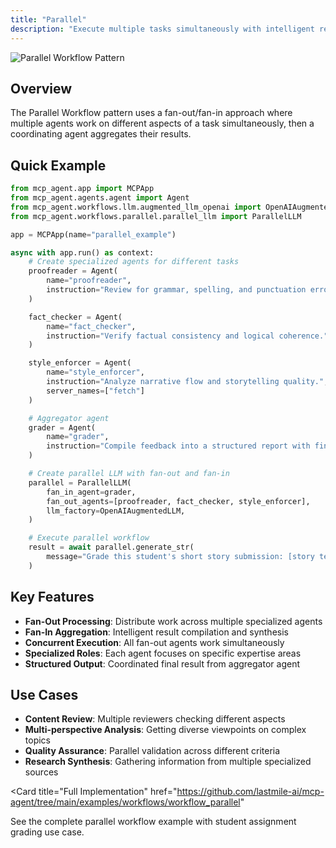 ```yaml
---
title: "Parallel"
description: "Execute multiple tasks simultaneously with intelligent result aggregation and conflict resolution."
---
```



![Parallel Workflow Pattern](/images/parallel-workflow.png)

## Overview

The Parallel Workflow pattern uses a fan-out/fan-in approach where multiple agents work on different aspects of a task simultaneously, then a coordinating agent aggregates their results.

## Quick Example

```python
from mcp_agent.app import MCPApp
from mcp_agent.agents.agent import Agent
from mcp_agent.workflows.llm.augmented_llm_openai import OpenAIAugmentedLLM
from mcp_agent.workflows.parallel.parallel_llm import ParallelLLM

app = MCPApp(name="parallel_example")

async with app.run() as context:
    # Create specialized agents for different tasks
    proofreader = Agent(
        name="proofreader",
        instruction="Review for grammar, spelling, and punctuation errors."
    )

    fact_checker = Agent(
        name="fact_checker",
        instruction="Verify factual consistency and logical coherence."
    )

    style_enforcer = Agent(
        name="style_enforcer",
        instruction="Analyze narrative flow and storytelling quality.",
        server_names=["fetch"]
    )

    # Aggregator agent
    grader = Agent(
        name="grader",
        instruction="Compile feedback into a structured report with final grade."
    )

    # Create parallel LLM with fan-out and fan-in
    parallel = ParallelLLM(
        fan_in_agent=grader,
        fan_out_agents=[proofreader, fact_checker, style_enforcer],
        llm_factory=OpenAIAugmentedLLM,
    )

    # Execute parallel workflow
    result = await parallel.generate_str(
        message="Grade this student's short story submission: [story text]"
    )
```

## Key Features

- **Fan-Out Processing**: Distribute work across multiple specialized agents
- **Fan-In Aggregation**: Intelligent result compilation and synthesis
- **Concurrent Execution**: All fan-out agents work simultaneously
- **Specialized Roles**: Each agent focuses on specific expertise areas
- **Structured Output**: Coordinated final result from aggregator agent

## Use Cases

- **Content Review**: Multiple reviewers checking different aspects
- **Multi-perspective Analysis**: Getting diverse viewpoints on complex topics
- **Quality Assurance**: Parallel validation across different criteria
- **Research Synthesis**: Gathering information from multiple specialized sources

<Card
  title="Full Implementation"
  href="https://github.com/lastmile-ai/mcp-agent/tree/main/examples/workflows/workflow_parallel"
>
  See the complete parallel workflow example with student assignment grading use
  case.
</Card>
